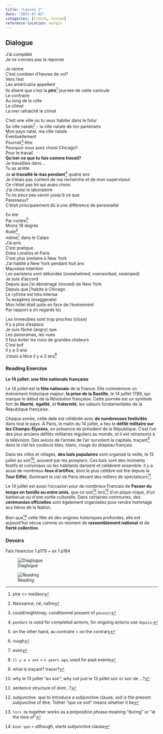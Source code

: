 ```yaml
---
title: "Lesson 2"
date: "2025-07-02"
categories: [french, lesson]
reference-location: margin
---
```





## Dialogue


J’ai complété<br>
Je ne connais pas la réponse <br>

Je rentre<br>
C’est combien d’heures de vol?<br>
Vers l’est<br>
Les américains appellent<br>
Ils disent que c’est la **pire**[^a] journée de cette canicule<br>
Le contraire<br>
Au long de la côte<br>
Le climat<br>
La mer rafraichit le climat<br>

[^a]: pire <> meilleur

C’est une ville où tu veux habiter dans le futur<br>
Sa ville natale[^b] - la ville natale de ton partenaire<br>
Mon pays natal, ma ville natale<br>
Éventuellement<br>
Pourrait[^c] être <br>
Pourquoi vous avez choisi Chicago?<br>
Pour le travail<br>
**Qu’est-ce que tu fais comme travail?**<br>
Je travaillais dans …<br>
Tu as arrêté <br>
Je **ai travaillé là-bas pendant**[^d] quatre ans<br>
Je n’etais pas content de ma recherche et de mon superviseur<br>
Ce n’était pas toi qui avais choisi<br>
J’ai choisi le laboratoire<br>
Tu ne peux pas savoir jusqu’à ce que<br>
Paresseux?<br>
C’était principalement dû à une différence de personalité<br>

[^b]: Naissance, né, naître
[^c]: could/might/may, conditionnel present of `pouvoir`
[^d]: `pendant` is used for completed actions, for ongoing actions use `depuis`.

En été <br>
Par contre[^e]<br>
Moins 18 degrés <br>
Rude[^f] <br>
même[^g] dans le Calais<br>
J’ai pris <br>
C’est pratique<br>
Entre Londres et Paris<br>
C’est plus similaire à New York<br>
J’ai habité à New York pendant huit ans<br>
Mauvaise intention <br>
Les parisiens sont débordés (ovewhelmed, overworked, swamped)<br>
Je suis d’accord<br>
Depuis que j’ai déménagé (moved) de New York<br>
Depuis que j’habite à Chicago <br>
Le rythme est très intense<br>
Tu exagères (exaggerate)<br>
Mon hôtel était juste en face de l’événement<br>
Par rapport à (in regards to)<br>

[^e]: on the other hand, au contraire = on the contrary
[^f]: rough
[^g]: even

Les immeubles sont trop proches (close)<br>
Il y a plus d’espace<br>
Je suis fâché (angry) que<br>
Les panoramas, les vues<br>
Il faut éviter les mois de grandes chaleurs<br>
C’est bof<br>
Il y a 3 ans<br>
J’etais à Nice il y a 3 ans[^h]<br>

[^h]: `il y a x ans` =  `x years ago`, used for past events



### Reading Exercise

**Le 14 juillet: une fête nationale française**

Le 14 juillet est la **fête nationale** de la France. Elle commémore un événement historique majeur: **la prise de la Bastille**, le 14 juillet 1789, qui marque le début de la Révolution française. Cette journée est un symbole fort de **liberté**, **égalité**, et **fraternité**, les valeurs fondamentales de la République française.


Chaque année, cette date est célébrée avec **de nombreuses festivités** dans tout le pays. À Paris, le matin du 14 juillet, a lieu le **défilé militaire sur les Champs-Élysées**, en présence du président de la République. C’est l’un des plus anciens défilés militaires réguliers au monde, et il est retransmis à la télévision. Des avions de l’armée de l’air survolent la capitale, traçant[^1] dans le ciel les couleurs bleu, blanc, rouge du drapeau français.

[^1]: what is traçant? tracer?

Dans les villes et villages, **des bals populaires** sont organisé la veille, le 13 juillet au soir[^2], souvent par les pompiers. Ces bals sont des moments festifs et conviviaux où les habitants dansent et célèbrent ensemble. Il y a aussi de nombreux **feux d’artifice**, dont le plus célèbre est tiré depuis la **Tour Eiffel**, illuminant le ciel de Paris devant des milliers de spectateurs[^3].

[^2]: why le 13 juillet "au soir", why not just le 13 juillet soir or soir de ...?
[^3]: sentence structure of dont...?

Le 14 juillet est aussi l’occasion pour de nombreux Francais de **Passer du temps en famille ou entre amis**, que ce soit[^4] lors[^5] d’un pique-nique, d’un barbecue ou d’une sortie culturelle. Dans certaines communes, des **cérémonies officielles** sont également organisées pour rendre hommage aux héros de la Nation.

[^4]: subjunctive. que to introduce a subjunctive clause, soit is the present subjunctive of être. Tother "que ce soit" means whether it be
[^5]: `lors de` together works as a preposition phrase meaning "during" or "at the time of"

Bien que[^6] cette fête ait des origines historiques profondes, elle est aujourd’hui vécue comme un moment de **rassemblement national** et de **fierté collective**.

[^6]: `bien que` = although, starts subjunctive clause



### Devoirs

Fais l'exercice 1 p179 + ex 1 p184

:::{.column-margin}
![Diaglogue](./less02.png)
:::

:::{.column-margin}
![Reading](./14-juillet.png)
:::


